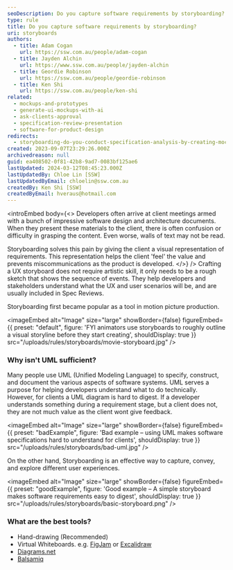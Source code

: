 ```yaml
---
seoDescription: Do you capture software requirements by storyboarding?
type: rule
title: Do you capture software requirements by storyboarding?
uri: storyboards
authors:
  - title: Adam Cogan
    url: https://ssw.com.au/people/adam-cogan
  - title: Jayden Alchin
    url: https://www.ssw.com.au/people/jayden-alchin
  - title: Geordie Robinson
    url: https://ssw.com.au/people/geordie-robinson
  - title: Ken Shi
    url: https://ssw.com.au/people/ken-shi
related:
  - mockups-and-prototypes
  - generate-ui-mockups-with-ai
  - ask-clients-approval
  - specification-review-presentation
  - software-for-product-design
redirects:
  - storyboarding-do-you-conduct-specification-analysis-by-creating-mock-ups
created: 2023-09-07T23:29:26.000Z
archivedreason: null
guid: ea408502-0f81-42b8-9ad7-0083bf125ae6
lastUpdated: 2024-03-12T08:45:23.000Z
lastUpdatedBy: Chloe Lin [SSW]
lastUpdatedByEmail: chloelin@ssw.com.au
createdBy: Ken Shi [SSW]
createdByEmail: hveraus@hotmail.com
---
```


<introEmbed
  body={<>
Developers often arrive at client meetings armed with a bunch of impressive software design and architecture documents. When they present these materials to the client, there is often confusion or difficulty in grasping the content. Even worse, walls of text may not be read.

Storyboarding solves this pain by giving the client a visual representation of requirements. This representation helps the client 'feel' the value and prevents miscommunications as the product is developed.
  </>}
/>
Crafting a UX storyboard does not require artistic skill, it only needs to be a rough sketch that shows the sequence of events. They help developers and stakeholders understand what the UX and user scenarios will be, and are usually included in Spec Reviews.

Storyboarding first became popular as a tool in motion picture production.


<imageEmbed
  alt="Image"
  size="large"
  showBorder={false}
  figureEmbed={{
    preset: "default",
    figure: 'FYI animators use storyboards to roughly outline a visual storyline before they start creating',
    shouldDisplay: true
  }}
  src="/uploads/rules/storyboards/movie-storyboard.jpg"
/>

### Why isn't UML sufficient?

Many people use UML (Unified Modeling Language) to specify, construct, and document the various aspects of software systems. UML serves a purpose for helping developers understand what to do technically. However, for clients a UML diagram is hard to digest. If a developer understands something during a requirement stage, but a client does not, they are not much value as the client wont give feedback.

<imageEmbed
  alt="Image"
  size="large"
  showBorder={false}
  figureEmbed={{
    preset: "badExample",
    figure: 'Bad example – using UML makes software specifications hard to understand for clients',
    shouldDisplay: true
  }}
  src="/uploads/rules/storyboards/bad-uml.jpg"
/>

On the other hand, Storyboarding is an effective way to capture, convey, and explore different user experiences.

<imageEmbed
  alt="Image"
  size="large"
  showBorder={false}
  figureEmbed={{
    preset: "goodExample",
    figure: 'Good example – A simple storyboard makes software requirements easy to digest',
    shouldDisplay: true
  }}
  src="/uploads/rules/storyboards/basic-storyboard.png"
/>

### What are the best tools?

- Hand-drawing (Recommended)
- Virtual Whiteboards. e.g. [FigJam](https://www.figma.com/figjam/) or [Excalidraw](https://excalidraw.com)
- [Diagrams.net](https://diagrams.net)
- [Balsamiq](https://balsamiq.com)

<youtubeEmbed url="https://www.youtube.com/embed/bNh54LNUtv8" description="Video: How to create a UX storyboard (3 min)" />
